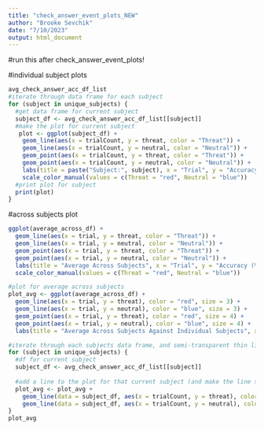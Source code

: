 ```yaml
---
title: "check_answer_event_plots_NEW"
author: "Brooke Sevchik"
date: "7/10/2023"
output: html_document
---
```

#run this after check_answer_event_plots!


#individual subject plots
```r
avg_check_answer_acc_df_list
#iterate through data frame for each subject
for (subject in unique_subjects) {
  #get data frame for current subject
  subject_df <- avg_check_answer_acc_df_list[[subject]]
  #make the plot for current subject
   plot <- ggplot(subject_df) +
    geom_line(aes(x = trialCount, y = threat, color = "Threat")) +
    geom_line(aes(x = trialCount, y = neutral, color = "Neutral")) +
    geom_point(aes(x = trialCount, y = threat, color = "Threat")) +
    geom_point(aes(x = trialCount, y = neutral, color = "Neutral")) +
    labs(title = paste("Subject:", subject), x = "Trial", y = "Accuracy (%)") +
    scale_color_manual(values = c(Threat = "red", Neutral = "blue"))
  #print plot for subject
  print(plot)
}
```


#across subjects plot
```r
ggplot(average_across_df) +
  geom_line(aes(x = trial, y = threat, color = "Threat")) +
  geom_line(aes(x = trial, y = neutral, color = "Neutral")) + 
  geom_point(aes(x = trial, y = threat, color = "Threat")) +
  geom_point(aes(x = trial, y = neutral, color = "Neutral")) +
  labs(title = "Average Across Subjects", x = "Trial", y = "Accuracy (%)") +
  scale_color_manual(values = c(Threat = "red", Neutral = "blue"))
```

```r

#plot for average across subjects
plot_avg <- ggplot(average_across_df) +
  geom_line(aes(x = trial, y = threat), color = "red", size = 3) +
  geom_line(aes(x = trial, y = neutral), color = "blue", size = 3) +
  geom_point(aes(x = trial, y = threat), color = "red", size = 4) +
  geom_point(aes(x = trial, y = neutral), color = "blue", size = 4) +
  labs(title = "Average Across Subjects Against Individual Subjects", x = "Trial", y = "Accuracy (%)")

#iterate through each subjects data frame, and semi-transparent thin lines to the plot_avg
for (subject in unique_subjects) {
  #df for current subject
  subject_df <- avg_check_answer_acc_df_list[[subject]]
  
  #add a line to the plot for that current subject (and make the line semi-transparent)
  plot_avg <- plot_avg +
    geom_line(data = subject_df, aes(x = trialCount, y = threat), color = "red", alpha = 0.3) +
    geom_line(data = subject_df, aes(x = trialCount, y = neutral), color = "blue", alpha = 0.3)
}
plot_avg



```









